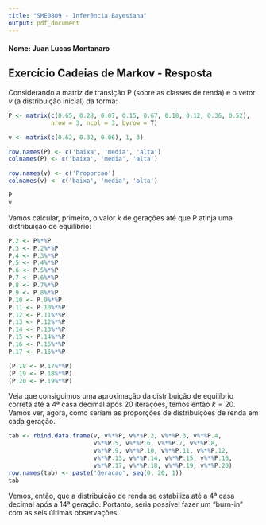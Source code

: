 ---
title: "SME0809 - Inferência Bayesiana"
output: pdf_document
---

#### Nome: Juan Lucas Montanaro

## Exercício Cadeias de Markov - Resposta

Considerando a matriz de transição P (sobre as classes de renda) e o vetor $v$ (a distribuição inicial) da forma:

```{r defMatriz}
P <- matrix(c(0.65, 0.28, 0.07, 0.15, 0.67, 0.18, 0.12, 0.36, 0.52),
            nrow = 3, ncol = 3, byrow = T)

v <- matrix(c(0.62, 0.32, 0.06), 1, 3)

row.names(P) <- c('baixa', 'media', 'alta')
colnames(P) <- c('baixa', 'media', 'alta')

row.names(v) <- c('Proporcao')
colnames(v) <- c('baixa', 'media', 'alta')

P
v
```

Vamos calcular, primeiro, o valor $k$ de gerações até que P atinja uma distribuição de equilíbrio:

```{r distEquiP}
P.2 <- P%*%P
P.3 <- P.2%*%P
P.4 <- P.3%*%P
P.5 <- P.4%*%P
P.6 <- P.5%*%P
P.7 <- P.6%*%P
P.8 <- P.7%*%P
P.9 <- P.8%*%P
P.10 <- P.9%*%P
P.11 <- P.10%*%P
P.12 <- P.11%*%P
P.13 <- P.12%*%P
P.14 <- P.13%*%P
P.15 <- P.14%*%P
P.16 <- P.15%*%P
P.17 <- P.16%*%P

(P.18 <- P.17%*%P)
(P.19 <- P.18%*%P)
(P.20 <- P.19%*%P)
```

Veja que consiguimos uma aproximação da distribuição de equilíbrio correta até a 4ª casa decimal após 20 iterações, temos então $k=20$.
Vamos ver, agora, como seriam as proporções de distribuições de renda em cada geração.

```{r distRenda}
tab <- rbind.data.frame(v, v%*%P, v%*%P.2, v%*%P.3, v%*%P.4,
                        v%*%P.5, v%*%P.6, v%*%P.7, v%*%P.8, 
                        v%*%P.9, v%*%P.10, v%*%P.11, v%*%P.12, 
                        v%*%P.13, v%*%P.14, v%*%P.15, v%*%P.16, 
                        v%*%P.17, v%*%P.18, v%*%P.19, v%*%P.20)
row.names(tab) <- paste('Geracao', seq(0, 20, 1))
tab
```

Vemos, então, que a distribuição de renda se estabiliza até a 4ª casa decimal após a 14ª geração.
Portanto, seria possível fazer um "burn-in" com as seis últimas observações.
